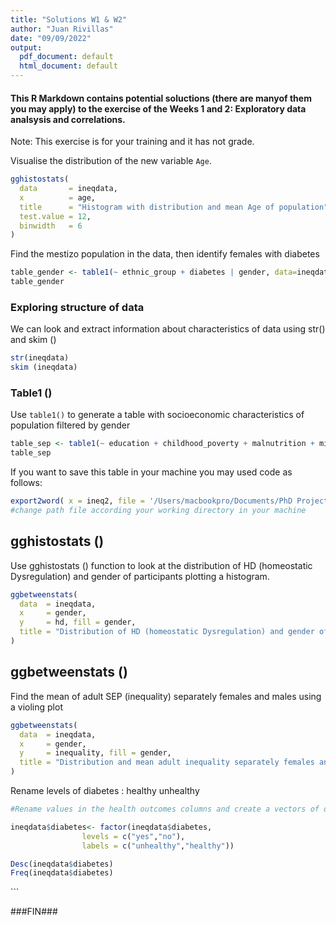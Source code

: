 ```yaml
---
title: "Solutions W1 & W2"
author: "Juan Rivillas"
date: "09/09/2022"
output:
  pdf_document: default
  html_document: default
---
```


#### This R Markdown contains potential soluctions (there are manyof them you may apply) to the exercise of the Weeks 1 and 2: Exploratory data analsysis and correlations. 

Note: This exercise is for your training and it has not grade.

Visualise the distribution of the new variable `Age`.

```r
gghistostats(
  data       = ineqdata,
  x          = age,
  title      = "Histogram with distribution and mean Age of population",
  test.value = 12,
  binwidth   = 6
)

```

Find the mestizo population in the data, then identify females with diabetes

```r

table_gender <- table1(~ ethnic_group + diabetes | gender, data=ineqdata)
table_gender 
```

### Exploring structure of data

We can look and extract information about characteristics of data using str() and skim ()

```r
str(ineqdata)
skim (ineqdata)
```


### Table1 ()

Use `table1()` to generate a table with socioeconomic characteristics of population filtered by gender

```r

table_sep <- table1(~ education + childhood_poverty + malnutrition + migration + extreme_weather + inequality + political_party | gender, data=ineqdata)
table_sep

```

If you want to save this table in your machine you may used code as follows:

```r
export2word( x = ineq2, file = '/Users/macbookpro/Documents/PhD Project/Data/SABE/Outputs/ineq2.docx')
#change path file according your working directory in your machine
```


## gghistostats ()

Use gghistostats () function to look at the distribution of HD (homeostatic Dysregulation) and gender of participants plotting a histogram.


```r
ggbetweenstats(
  data  = ineqdata,
  x     = gender,
  y     = hd, fill = gender,
  title = "Distribution of HD (homeostatic Dysregulation) and gender of participants"
)

```

## ggbetweenstats ()

Find the mean of adult SEP (inequality) separately females and males using a violing plot

```r

ggbetweenstats(
  data  = ineqdata,
  x     = gender,
  y     = inequality, fill = gender,
  title = "Distribution and mean adult inequality separately females and males"
)

```

Rename levels of diabetes : healthy unhealthy

```r
#Rename values in the health outcomes columns and create a vectors of diseases

ineqdata$diabetes<- factor(ineqdata$diabetes,
                levels = c("yes","no"),
                labels = c("unhealthy","healthy"))
```


```r
Desc(ineqdata$diabetes)
Freq(ineqdata$diabetes)  
```


```

###FIN###